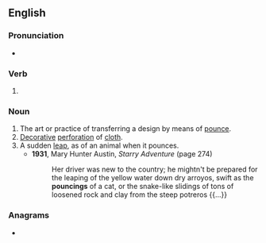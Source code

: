 ==English==

===Pronunciation===
* {{IPA|/ˈpaʊnsɪŋ/|lang=en}}

===Verb===
{{head|en|present participle}}

# {{present participle of|pounce|lang=en|nocat=1}}

===Noun===
{{en-noun}}

# The art or practice of transferring a design by means of [[pounce]].
# [[decorative|Decorative]] [[perforation]] of [[cloth]].
# A sudden [[leap]], as of an animal when it pounces.
#* '''1931''', Mary Hunter Austin, ''Starry Adventure'' (page 274)
#*: Her driver was new to the country; he mightn't be prepared for the leaping of the yellow water down dry arroyos, swift as the '''pouncings''' of a cat, or the snake-like slidings of tons of loosened rock and clay from the steep potreros {{...}}

===Anagrams===
* {{anagrams|en|uncoping}}
